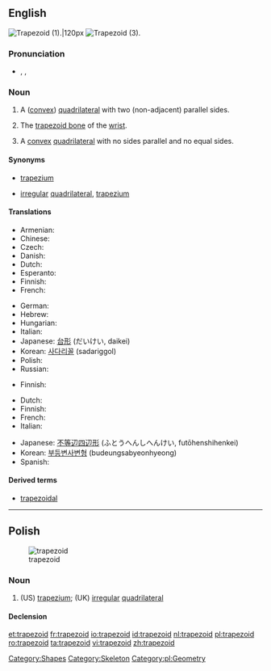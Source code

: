 {{wikipedia}}
==English==

[[File:Trapezoid2.png|thumb|Trapezoid (1).|120px]]
[[Image:Convex quadrilateral.svg|thumb|Trapezoid (3).]]

===Pronunciation===
* {{enPR|tră'pəzoid}}, {{IPA|/ˈtræpəzɔɪd/}}, {{SAMPA|/"tr{pəzOId/}}

===Noun===
{{en-noun}}

# {{geometry}} A ([[convex]]) [[quadrilateral]] with two (non-adjacent) parallel sides.
# {{anatomy}} The [[trapezoid bone]] of the [[wrist]].
# {{geometry|British|obsolete}} A [[convex]] [[quadrilateral]] with no sides parallel and no equal sides.

====Synonyms====
* {{sense|geometry|convex quadrilateral with two non-adjacent parallel sides}} {{qualifier|British}} [[trapezium]]
* {{sense|geometry|(obsolete) convex quadrilateral with no parallel sides}} [[irregular]] [[quadrilateral]], {{qualifier|US}} [[trapezium]]

====Translations====
{{trans-top|quadrilateral with two sides parallel}}
* Armenian: {{t-|hy|սեղան|tr=seġan|sc=Armn|xs=Armenian}}
* Chinese: {{t-|cmn|梯形|tr=tīxíng|sc=Hani|xs=Mandarin}}
* Czech: {{t-|cs|lichoběžník|m}}
* Danish: {{t-|da|trapez|n}}
* Dutch: {{t+|nl|trapezium|n}}
* Esperanto: {{t-|eo|trapezio|xs=Esperanto}}
* Finnish: {{t+|fi|puolisuunnikas}}
* French: {{t+|fr|trapèze|m}}
{{trans-mid}}
* German: {{t+|de|Trapez|n}}
* Hebrew: {{he-translation|טרפז|trapéz}} {{m}}
* Hungarian: {{t-|hu|trapéz}}
* Italian: {{t-|it|trapezio|m}}
* Japanese: [[台形]] (だいけい, daikei)
* Korean: [[사다리꼴]] (sadariggol)
* Polish: {{t+|pl|trapez|m}}
* Russian: {{t|ru|трапеция|f|tr=trapézija|sc=Cyrl}}
{{trans-bottom}}

{{trans-top|trapezoid bone}}
* Finnish: {{t-|fi|iso monikulmaluu}}
{{trans-mid}}
{{trans-bottom}}

{{trans-top|quadrilateral with no sides parallel}}
* Dutch: {{t+|nl|vierhoek|n}}
* Finnish: {{t+|fi|nelikulmio}}
* French: {{t+|fr|trapézoïde|m}}
* Italian: {{t-|it|trapezoide|m}}
{{trans-mid}}
* Japanese: [[不等辺四辺形]] (ふとうへんしへんけい, futōhenshihenkei)
* Korean: [[부등변사변형]] (budeungsabyeonhyeong)
* Spanish: {{t+|es|trapezoide|m}}
{{trans-bottom}}

====Derived terms====
* [[trapezoidal]]

[[Category:Shapes]]
[[Category:Skeleton]]

----

==Polish==
[[Image:Convex quadrilateral.svg|thumb|trapezoid]]

===Noun===
{{infl|pl|noun|g=m}}

# (US) [[trapezium]]; (UK) [[irregular]] [[quadrilateral]]

====Declension====
{{pl-decl-noun
|trapezoid|trapezoidy
|trapezoidu|trapezoidów
|trapezoidowi|trapezoidom
|trapezoid|trapezoidy
|trapezoidem|trapezoidami
|trapezoidzie|trapezoidach
|trapezoidzie|trapezoidy
}}

[[Category:pl:Geometry]]

[[et:trapezoid]]
[[fr:trapezoid]]
[[io:trapezoid]]
[[id:trapezoid]]
[[nl:trapezoid]]
[[pl:trapezoid]]
[[ro:trapezoid]]
[[ta:trapezoid]]
[[vi:trapezoid]]
[[zh:trapezoid]]